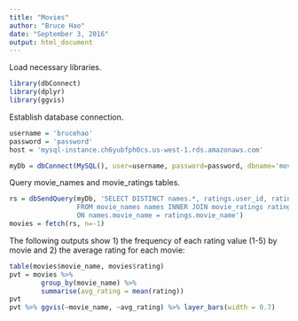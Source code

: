 ```yaml
---
title: "Movies"
author: "Bruce Hao"
date: "September 3, 2016"
output: html_document
---
```


Load necessary libraries.
```r
library(dbConnect)
library(dplyr)
library(ggvis)
```

Establish database connection.
```r
username = 'brucehao'
password = 'password'
host = 'mysql-instance.ch6yubfph0cs.us-west-1.rds.amazonaws.com'
```

```r
myDb = dbConnect(MySQL(), user=username, password=password, dbname='movies', host=host)
```

Query movie_names and movie_ratings tables.
```r
rs = dbSendQuery(myDb, 'SELECT DISTINCT names.*, ratings.user_id, ratings.rating 
                 FROM movie_names names INNER JOIN movie_ratings ratings
                 ON names.movie_name = ratings.movie_name')
movies = fetch(rs, n=-1)
```

The following outputs show 1) the frequency of each rating value (1-5) by movie and 2) the average rating for each movie:
```r
table(movies$movie_name, movies$rating)
pvt = movies %>%
        group_by(movie_name) %>%
        summarise(avg_rating = mean(rating)) 
pvt
pvt %>% ggvis(~movie_name, ~avg_rating) %>% layer_bars(width = 0.7)
```

